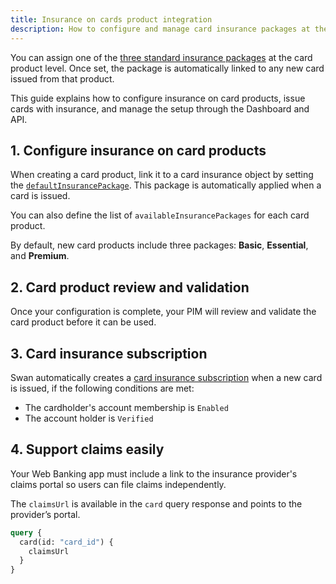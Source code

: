```yaml
---
title: Insurance on cards product integration
description: How to configure and manage card insurance packages at the card product level
---
```


You can assign one of the [three standard insurance packages](https://www.notion.so/Draft-Card-insurance-overview-22ba3427555a8086ae26eb28d91e0d62?pvs=21) at the card product level. Once set, the package is automatically linked to any new card issued from that product.

This guide explains how to configure insurance on card products, issue cards with insurance, and manage the setup through the Dashboard and API.

## 1. Configure insurance on card products

When creating a card product, link it to a card insurance object by setting the [`defaultInsurancePackage`](https://api-reference.swan.io/objects/card-insurance-configuration/#cardinsuranceconfigurationdefaultinsurancepackagecardinsurancepackage). 
This package is automatically applied when a card is issued.

You can also define the list of `availableInsurancePackages` for each card product.

By default, new card products include three packages: **Basic**, **Essential**, and **Premium**.

## 2. Card product review and validation

Once your configuration is complete, your PIM will review and validate the card product before it can be used.


## 3. Card insurance subscription

Swan automatically creates a [card insurance subscription](https://www.notion.so/Insurance-subscription-flow-229a3427555a80fd8351cbde27e41598?pvs=21) when a new card is issued, if the following conditions are met:

- The cardholder's account membership is `Enabled`  
- The account holder is `Verified`

## 4. Support claims easily

Your Web Banking app must include a link to the insurance provider's claims portal so users can file claims independently.

The `claimsUrl` is available in the `card` query response and points to the provider’s portal.

```graphql
query {
  card(id: "card_id") {
    claimsUrl
  }
}
